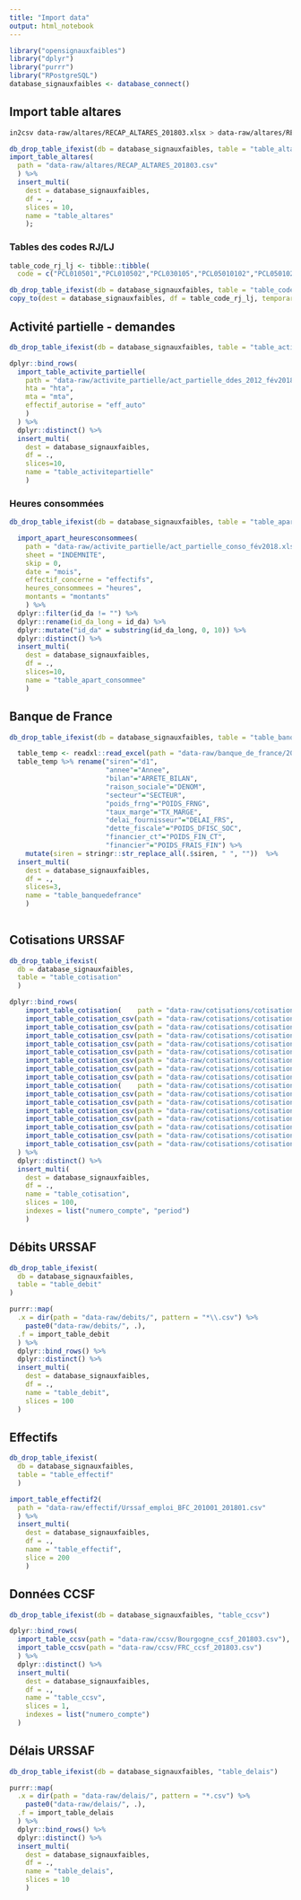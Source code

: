 ```yaml
---
title: "Import data"
output: html_notebook
---
```


```r
library("opensignauxfaibles")
library("dplyr")
library("purrr")
library("RPostgreSQL")
database_signauxfaibles <- database_connect()
```

## Import table altares

```bash
in2csv data-raw/altares/RECAP_ALTARES_201803.xlsx > data-raw/altares/RECAP_ALTARES_201803.csv
```

```r
db_drop_table_ifexist(db = database_signauxfaibles, table = "table_altares")
import_table_altares(
  path = "data-raw/altares/RECAP_ALTARES_201803.csv"
  ) %>% 
  insert_multi(
    dest = database_signauxfaibles,
    df = .,
    slices = 10,
    name = "table_altares"
    );
```

### Tables des codes RJ/LJ

```r
table_code_rj_lj <- tibble::tibble(
  code = c("PCL010501","PCL010502","PCL030105","PCL05010102","PCL05010203","PCL05010402","PCL05010302","PCL05010502","PCL05010702","PCL05010802","PCL05010901","PCL05011003","PCL05011101","PCL05011203","PCL05011303","PCL05011403","PCL05011503","PCL05011603","PCL05011902","PCL05012003","PCL0108","PCL0109","PCL030107","PCL030108","PCL030307","PCL030308","PCL05010103","PCL05010104","PCL05010204","PCL05010205","PCL05010303","PCL05010304","PCL05010403","PCL05010404","PCL05010503","PCL05010504","PCL05010703","PCL05010803","PCL05011004","PCL05011005","PCL05011102","PCL05011103","PCL05011204","PCL05011205","PCL05011304","PCL05011305","PCL05011404","PCL05011405","PCL05011504","PCL05011505","PCL05011604","PCL05011605","PCL05011903","PCL05011904","PCL05012004","PCL05012005", "PCL040802"))

db_drop_table_ifexist(db = database_signauxfaibles, table = "table_code_rj_lj")
copy_to(dest = database_signauxfaibles, df = table_code_rj_lj, temporary = FALSE)
```

## Activité partielle - demandes

```r
db_drop_table_ifexist(db = database_signauxfaibles, table = "table_activitepartielle")

dplyr::bind_rows(
  import_table_activite_partielle(
    path = "data-raw/activite_partielle/act_partielle_ddes_2012_fév2018.xlsx",
    hta = "hta",
    mta = "mta",
    effectif_autorise = "eff_auto"
    )
  ) %>%
  dplyr::distinct() %>%
  insert_multi(
    dest = database_signauxfaibles,
    df = .,
    slices=10,
    name = "table_activitepartielle"
    )
```

### Heures consommées

```r
db_drop_table_ifexist(db = database_signauxfaibles, table = "table_apart_consommee")

  import_apart_heuresconsommees(
    path = "data-raw/activite_partielle/act_partielle_conso_fév2018.xlsx",
    sheet = "INDEMNITE",
    skip = 0,
    date = "mois",
    effectif_concerne = "effectifs",
    heures_consommees = "heures",
    montants = "montants"
    ) %>% 
  dplyr::filter(id_da != "") %>%
  dplyr::rename(id_da_long = id_da) %>%
  dplyr::mutate("id_da" = substring(id_da_long, 0, 10)) %>%
  dplyr::distinct() %>%
  insert_multi(
    dest = database_signauxfaibles,
    df = .,
    slices=10,
    name = "table_apart_consommee"
    )
```

## Banque de France

```r
db_drop_table_ifexist(db = database_signauxfaibles, table = "table_banquedefrance")

  table_temp <- readxl::read_excel(path = "data-raw/banque_de_france/201712.xlsx")
  table_temp %>% rename("siren"="d1",
                        "annee"="Annee",
                        "bilan"="ARRETE_BILAN",
                        "raison_sociale"="DENOM",
                        "secteur"="SECTEUR",
                        "poids_frng"="POIDS_FRNG",
                        "taux_marge"="TX_MARGE",
                        "delai_fournisseur"="DELAI_FRS",
                        "dette_fiscale"="POIDS_DFISC_SOC",
                        "financier_ct"="POIDS_FIN_CT",
                        "financier"="POIDS_FRAIS_FIN") %>%
    mutate(siren = stringr::str_replace_all(.$siren, " ", ""))  %>%
  insert_multi(
    dest = database_signauxfaibles,
    df = .,
    slices=3,
    name = "table_banquedefrance"
    )
  
```

## Cotisations URSSAF

```r
db_drop_table_ifexist(
  db = database_signauxfaibles,
  table = "table_cotisation"
  )

dplyr::bind_rows(
    import_table_cotisation(    path = "data-raw/cotisations/cotisations_bourgogne_0_201608.txt"),
    import_table_cotisation_csv(path = "data-raw/cotisations/cotisations_bourgogne_201609_201701.csv"),
    import_table_cotisation_csv(path = "data-raw/cotisations/cotisations_bourgogne_201702_201703.csv"),
    import_table_cotisation_csv(path = "data-raw/cotisations/cotisations_bourgogne_201704_201707.csv"),
    import_table_cotisation_csv(path = "data-raw/cotisations/cotisations_bourgogne_201708_201710.csv"),
    import_table_cotisation_csv(path = "data-raw/cotisations/cotisations_bourgogne_201711.csv"),
    import_table_cotisation_csv(path = "data-raw/cotisations/cotisations_bourgogne_201712.csv"),
    import_table_cotisation_csv(path = "data-raw/cotisations/cotisations_bourgogne_201801.csv"),
    import_table_cotisation_csv(path = "data-raw/cotisations/cotisations_bourgogne_201802.csv"),
    import_table_cotisation(    path = "data-raw/cotisations/cotisations_frc_0_201701.txt"),
    import_table_cotisation_csv(path = "data-raw/cotisations/cotisations_frc_201702_201703.csv"),
    import_table_cotisation_csv(path = "data-raw/cotisations/cotisations_frc_201704_201707.csv"),
    import_table_cotisation_csv(path = "data-raw/cotisations/cotisations_frc_201708_201710.csv"),
    import_table_cotisation_csv(path = "data-raw/cotisations/cotisations_frc_201711.csv"),
    import_table_cotisation_csv(path = "data-raw/cotisations/cotisations_frc_201712.csv"),
    import_table_cotisation_csv(path = "data-raw/cotisations/cotisations_frc_201801.csv"),
    import_table_cotisation_csv(path = "data-raw/cotisations/cotisations_frc_201802.csv")
  ) %>%
  dplyr::distinct() %>%
  insert_multi(
    dest = database_signauxfaibles,
    df = .,
    name = "table_cotisation",
    slices = 100,
    indexes = list("numero_compte", "period")
    )
```

## Débits URSSAF

```r
db_drop_table_ifexist(
  db = database_signauxfaibles,
  table = "table_debit"
)

purrr::map(
  .x = dir(path = "data-raw/debits/", pattern = "*\\.csv") %>%
    paste0("data-raw/debits/", .),
  .f = import_table_debit
  ) %>%
  dplyr::bind_rows() %>%
  dplyr::distinct() %>%
  insert_multi(
    dest = database_signauxfaibles,
    df = .,
    name = "table_debit",
    slices = 100
  )
```

## Effectifs

```r
db_drop_table_ifexist(
  db = database_signauxfaibles,
  table = "table_effectif"
  )

import_table_effectif2(
  path = "data-raw/effectif/Urssaf_emploi_BFC_201001_201801.csv"
  ) %>%
  insert_multi(
    dest = database_signauxfaibles,
    df = .,
    name = "table_effectif",
    slice = 200
    )
```

<!-- ## NAF -->

<!-- ```{r} -->
<!-- import_table_naf(path = "data-raw/naf/naf2008_5_niveaux.xls") %>% -->
<!--   glimpse() -->
<!-- ``` -->

## Données CCSF

```r
db_drop_table_ifexist(db = database_signauxfaibles, "table_ccsv")

dplyr::bind_rows(
  import_table_ccsv(path = "data-raw/ccsv/Bourgogne_ccsf_201803.csv"),
  import_table_ccsv(path = "data-raw/ccsv/FRC_ccsf_201803.csv")
  ) %>%
  dplyr::distinct() %>%
  insert_multi(
    dest = database_signauxfaibles,
    df = .,
    name = "table_ccsv",
    slices = 1,
    indexes = list("numero_compte")
  )
```

## Délais URSSAF

```r
db_drop_table_ifexist(db = database_signauxfaibles, "table_delais")

purrr::map(
  .x = dir(path = "data-raw/delais/", pattern = "*.csv") %>%
    paste0("data-raw/delais/", .),
  .f = import_table_delais
  ) %>%
  dplyr::bind_rows() %>%
  dplyr::distinct() %>%
  insert_multi(
    dest = database_signauxfaibles,
    df = .,
    name = "table_delais",
    slices = 10
    )
```

<!-- ## SIRENE -->

<!-- -> On n'importe plus SIRENE -->

<!-- ```{r} -->
<!-- import_table_sirene(path = "data-raw/direccte/sirene/bfc.sas7bdat") %>% insert_multi( -->
<!--     dest = database_signauxfaibles, -->
<!--     df = ., -->
<!--     name = "table_sirene", -->
<!--     slices = 10 -->
<!--     ) -->
<!-- ``` -->


